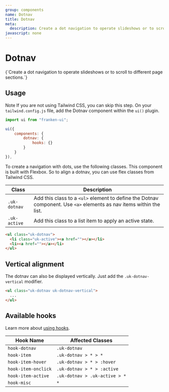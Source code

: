 ```yaml
---
group: components
name: Dotnav
title: Dotnav
meta:
  description: Create a dot navigation to operate slideshows or to scroll to different page sections.
javascript: none
---
```



# Dotnav

<p class="uk-text-lead uk-paragraph">{`Create a dot navigation to operate slideshows or to scroll to different page sections.`}</p>

## Usage

<span class="uk-label uk-label-primary">Note</span> If you are not using Tailwind
CSS, you can skip this step. On your `tailwind.config.js` file, add the Dotnav component
within the `ui()` plugin.

```javascript
import ui from "franken-ui";

ui({
    components: {
        dotnav: {
            hooks: {}
        }
    }
}),
```

To create a navigation with dots, use the following classes. This component is built with Flexbox. So to align a dotnav, you can use flex classes from Tailwind CSS.

| Class         | Description                                                                                                         |
| ------------- | ------------------------------------------------------------------------------------------------------------------- |
| `.uk-dotnav`  | Add this class to a `<ul>` element to define the Dotnav component. Use `<a>` elements as nav items within the list. |
| `.uk-active ` | Add this class to a list item to apply an active state.                                                             |

```html
<ul class="uk-dotnav">
  <li class="uk-active"><a href=""></a></li>
  <li><a href=""></a></li>
</ul>
```

<Example component="dotnav" index={0} />

## Vertical alignment

The dotnav can also be displayed vertically. Just add the `.uk-dotnav-vertical` modifier.

```html
<ul class="uk-dotnav uk-dotnav-vertical">
  ...
</ul>
```

<Example component="dotnav" index={1} />

## Available hooks

Learn more about [using hooks](/docs/hooks).

| Hook Name           | Affected Classes              |
| ------------------- | ----------------------------- |
| `hook-dotnav`       | `.uk-dotnav`                  |
| `hook-item`         | `.uk-dotnav > * > *`          |
| `hook-item-hover`   | `.uk-dotnav > * > :hover`     |
| `hook-item-onclick` | `.uk-dotnav > * > :active`    |
| `hook-item-active`  | `.uk-dotnav > .uk-active > *` |
| `hook-misc`         | `*`                           |
